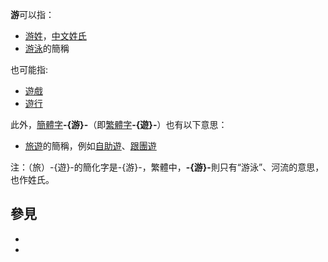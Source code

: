 '''游'''可以指：
* [[游姓|游姓]]，[[中文|中文]][[姓氏|姓氏]]
* [[游泳|游泳]]的簡稱
也可能指:
*[[遊戲|遊戲]]
*[[遊行|遊行]]

此外，[[簡體字|簡體字]]'''-{游}-'''（即[[繁體字|繁體字]]'''-{遊}-'''）也有以下意思：
* [[旅遊|旅遊]]的簡稱，例如[[自助遊|自助遊]]、[[跟團遊|跟團遊]]

注：（旅）-{遊}-的簡化字是-{游}-，繁體中，'''-{游}-'''則只有“游泳”、河流的意思，也作姓氏。

==  參見  ==
* {{Lookfrom|游}}
* {{Lookfrom|遊}}

{{disambig|cat=一字消歧義}}